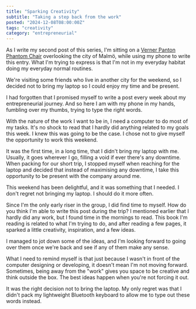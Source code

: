 ```yaml
---
title: "Sparking Creativity"
subtitle: "Taking a step back from the work"
posted: "2024-12-08T08:00:00Z"
tags: "creativity"
category: "entrepreneurial"
---
```


As I write my second post of this series, I'm sitting on a [Verner Panton Phantom Chair](https://www.verner-panton.com/en/collection/phantom/) overlooking the city of Malmö, while using my phone to write this entry. What I'm trying to express is that I'm not in my everyday habitat doing my everyday normal routines.

We're visiting some friends who live in another city for the weekend, so I decided not to bring my laptop so I could enjoy my time and be present.

I had forgotten that I promised myself to write a post every week about my entrepreneurial journey. And so here I am with my phone in my hands, fumbling over my thumbs, trying to type the right words.

With the nature of the work I want to be in, I need a computer to do most of my tasks. It's no shock to read that I hardly did anything related to my goals this week. I knew this was going to be the case. I chose not to give myself the opportunity to work this weekend.

It was the first time, in a long time, that I didn't bring my laptop with me. Usually, it goes wherever I go, filling a void if ever there's any downtime. When packing for our short trip, I stopped myself when reaching for the laptop and decided that instead of maximising any downtime, I take this opportunity to be present with the company around me.

This weekend has been delightful, and it was something that I needed. I don't regret not bringing my laptop. I should do it more often.

Since I'm the only early riser in the group, I did find time to myself. How do you think I'm able to write this post during the trip? I mentioned earlier that I hardly did any work, but I found time in the mornings to read. This book I'm reading is related to what I'm trying to do, and after reading a few pages, it sparked a little creativity, inspiration, and a few ideas.

I managed to jot down some of the ideas, and I'm looking forward to going over them once we're back and see if any of them make any sense.

What I need to remind myself is that just because I wasn't in front of the computer designing or developing, it doesn't mean I'm not moving forward. Sometimes, being away from the "work" gives you space to be creative and think outside the box. The best ideas happen when you're not forcing it out.

It was the right decision not to bring the laptop. My only regret was that I didn't pack my lightweight Bluetooth keyboard to allow me to type out these words instead.
